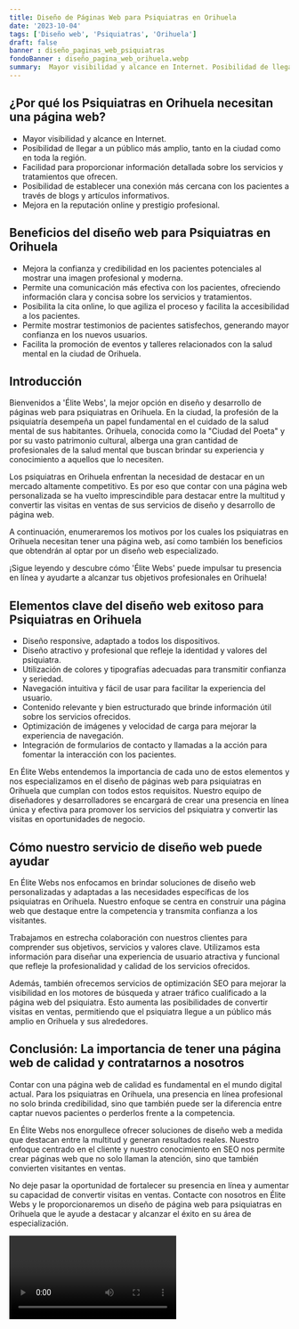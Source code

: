 ```yaml
---
title: Diseño de Páginas Web para Psiquiatras en Orihuela
date: '2023-10-04'
tags: ['Diseño web', 'Psiquiatras', 'Orihuela']
draft: false
banner : diseño_paginas_web_psiquiatras
fondoBanner : diseño_pagina_web_orihuela.webp
summary:  Mayor visibilidad y alcance en Internet. Posibilidad de llegar a un público más amplio, tanto en la ciudad como en toda la región. Facilidad para proporcionar información detallada sobre los servicios y tratamientos que ofrecen. Posibilidad de establecer una conexión más cercana con los pacientes a través de blogs y artículos informativos. Mejora en la reputación online y prestigio profesional.
---
```


## ¿Por qué los Psiquiatras en Orihuela necesitan una página web?

- Mayor visibilidad y alcance en Internet.
- Posibilidad de llegar a un público más amplio, tanto en la ciudad como en toda la región.
- Facilidad para proporcionar información detallada sobre los servicios y tratamientos que ofrecen.
- Posibilidad de establecer una conexión más cercana con los pacientes a través de blogs y artículos informativos.
- Mejora en la reputación online y prestigio profesional.

## Beneficios del diseño web para Psiquiatras en Orihuela

- Mejora la confianza y credibilidad en los pacientes potenciales al mostrar una imagen profesional y moderna.
- Permite una comunicación más efectiva con los pacientes, ofreciendo información clara y concisa sobre los servicios y tratamientos.
- Posibilita la cita online, lo que agiliza el proceso y facilita la accesibilidad a los pacientes.
- Permite mostrar testimonios de pacientes satisfechos, generando mayor confianza en los nuevos usuarios.
- Facilita la promoción de eventos y talleres relacionados con la salud mental en la ciudad de Orihuela.

## Introducción

Bienvenidos a 'Élite Webs', la mejor opción en diseño y desarrollo de páginas web para psiquiatras en Orihuela. En la ciudad, la profesión de la psiquiatría desempeña un papel fundamental en el cuidado de la salud mental de sus habitantes. Orihuela, conocida como la "Ciudad del Poeta" y por su vasto patrimonio cultural, alberga una gran cantidad de profesionales de la salud mental que buscan brindar su experiencia y conocimiento a aquellos que lo necesiten.

Los psiquiatras en Orihuela enfrentan la necesidad de destacar en un mercado altamente competitivo. Es por eso que contar con una página web personalizada se ha vuelto imprescindible para destacar entre la multitud y convertir las visitas en ventas de sus servicios de diseño y desarrollo de página web.

A continuación, enumeraremos los motivos por los cuales los psiquiatras en Orihuela necesitan tener una página web, así como también los beneficios que obtendrán al optar por un diseño web especializado.

¡Sigue leyendo y descubre cómo 'Élite Webs' puede impulsar tu presencia en línea y ayudarte a alcanzar tus objetivos profesionales en Orihuela!

<GifSeo />

<Cta />

## Elementos clave del diseño web exitoso para Psiquiatras en Orihuela

- Diseño responsive, adaptado a todos los dispositivos.
- Diseño atractivo y profesional que refleje la identidad y valores del psiquiatra.
- Utilización de colores y tipografías adecuadas para transmitir confianza y seriedad.
- Navegación intuitiva y fácil de usar para facilitar la experiencia del usuario.
- Contenido relevante y bien estructurado que brinde información útil sobre los servicios ofrecidos.
- Optimización de imágenes y velocidad de carga para mejorar la experiencia de navegación.
- Integración de formularios de contacto y llamadas a la acción para fomentar la interacción con los pacientes.

En Élite Webs entendemos la importancia de cada uno de estos elementos y nos especializamos en el diseño de páginas web para psiquiatras en Orihuela que cumplan con todos estos requisitos. Nuestro equipo de diseñadores y desarrolladores se encargará de crear una presencia en línea única y efectiva para promover los servicios del psiquiatra y convertir las visitas en oportunidades de negocio.

## Cómo nuestro servicio de diseño web puede ayudar

En Élite Webs nos enfocamos en brindar soluciones de diseño web personalizadas y adaptadas a las necesidades específicas de los psiquiatras en Orihuela. Nuestro enfoque se centra en construir una página web que destaque entre la competencia y transmita confianza a los visitantes.

Trabajamos en estrecha colaboración con nuestros clientes para comprender sus objetivos, servicios y valores clave. Utilizamos esta información para diseñar una experiencia de usuario atractiva y funcional que refleje la profesionalidad y calidad de los servicios ofrecidos.

Además, también ofrecemos servicios de optimización SEO para mejorar la visibilidad en los motores de búsqueda y atraer tráfico cualificado a la página web del psiquiatra. Esto aumenta las posibilidades de convertir visitas en ventas, permitiendo que el psiquiatra llegue a un público más amplio en Orihuela y sus alrededores.

## Conclusión: La importancia de tener una página web de calidad y contratarnos a nosotros

Contar con una página web de calidad es fundamental en el mundo digital actual. Para los psiquiatras en Orihuela, una presencia en línea profesional no solo brinda credibilidad, sino que también puede ser la diferencia entre captar nuevos pacientes o perderlos frente a la competencia.

En Élite Webs nos enorgullece ofrecer soluciones de diseño web a medida que destacan entre la multitud y generan resultados reales. Nuestro enfoque centrado en el cliente y nuestro conocimiento en SEO nos permite crear páginas web que no solo llaman la atención, sino que también convierten visitantes en ventas.

No deje pasar la oportunidad de fortalecer su presencia en línea y aumentar su capacidad de convertir visitas en ventas. Contacte con nosotros en Élite Webs y le proporcionaremos un diseño de página web para psiquiatras en Orihuela que le ayude a destacar y alcanzar el éxito en su área de especialización.

<Video />

<CtaBot job='Psiquiatras' city='Orihuela'/>

<Gmaps query='Orihuela+españa+maps' />